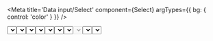

<Meta title='Data input/Select' component={Select} argTypes={{ bg: { control: 'color' } }} />

  <ThemeProvider>
    <Select {...args} />
  </ThemeProvider>
)

# Select

O componente de `Select` é utilizado para que o usuário possa selecionar uma ou mais opções da aplicação. A `ref` é encaminhada para o `Select`, assim como a prop `name`.

<Story
  name='Base'
  args={{ name: 'Select', options: optionsSelect, placeholder: 'Selecionar', caption: 'Caption' }}
  parameters={{
    design: {
      type: 'figma',
      url: 'https://www.figma.com/file/O3bKxIcsj2rc1FNIRclJyT/Saturn-System?node-id=242%3A139'
    }
  }}
>
  {SelectControls.bind({})}
</Story>

# Error

Passando a prop de `error` para o `Select`, o usuário pode receber um feedback visível que existe algum ponto a ser alterado na option em questão.

<Canvas>
  <Story
    name='Error'
    parameters={{
      design: {
        type: 'figma',
        url: 'https://www.figma.com/file/O3bKxIcsj2rc1FNIRclJyT/Saturn-System?node-id=242%3A139'
      }
    }}
  >
    <ThemeProvider>
      <Select
        name='Error'
        label='Error'
        options={optionsSelect}
        placeholder='Selecione uma opção'
        error
        caption='Error'
      />
    </ThemeProvider>
  </Story>
</Canvas>

# Options

O array `options` deve conter as `options` em formato de objeto. Por padrão o `Select` espera a label no campo `label` e o valor no campo `value`. Com a prop `optionLabel` podemos definir outro nome para o campo da label e com a prop `optionValue` podemos definir outro nome para o campo do value do Select no array de `options`.

<Canvas>
  <Story
    name='Options'
    parameters={{
      design: {
        type: 'figma',
        url: 'https://www.figma.com/file/O3bKxIcsj2rc1FNIRclJyT/Saturn-System?node-id=242%3A139'
      }
    }}
  >
    <ThemeProvider>
      <Select name='Options' options={customOptionsSelect} optionLabel='customLabel' optionValue='customValue' />
    </ThemeProvider>
  </Story>
</Canvas>

# Quiet

A prop `quiet` remove as bordas do `Select`. Quando usando esta prop a `label` do `Select` não poderá ser usada, porém a `caption` poderá ser usada.

<Canvas>
  <Story
    name='Quiet'
    parameters={{
      design: {
        type: 'figma',
        url: 'https://www.figma.com/file/O3bKxIcsj2rc1FNIRclJyT/Saturn-System?node-id=242%3A139'
      }
    }}
  >
    <ThemeProvider>
      <Select name='Quiet' quiet options={optionsSelect} />
      <Select name='QuietError' quiet error caption='quiet with error' options={optionsSelect} />
    </ThemeProvider>
  </Story>
</Canvas>

# On Option Selected

O `Select` aceita a prop `onOptionSelected`. Uma função que recebe dois parâmetros, o primeiro sendo a `option` selecionado e o segundo `shouldValidate` que indica se o campo deve ser validado. Essa função é executada no momento em que uma `option` é escolhida.

<Canvas>
  <Story
    name='OnOptionSelected'
    parameters={{
      design: {
        type: 'figma',
        url: 'https://www.figma.com/file/O3bKxIcsj2rc1FNIRclJyT/Saturn-System?node-id=242%3A139'
      }
    }}
  >
    <ThemeProvider>
      <Select
        name='OnOptionSelected'
        label='onOptionSelected'
        caption='onOptionSelected'
        onOptionSelected={() => alert('onOptionSelected')}
        options={optionsSelect}
      />
    </ThemeProvider>
  </Story>
</Canvas>

# Reset Value

O `Select` aceita a prop `resetValue` que é utilizada para mudar o valor do Select. Mas também pode ser utilizada para se ter o comportamento de `defaultValue`.

<Canvas>
  <Story
    name='Reset Value'
    parameters={{
      design: {
        type: 'figma',
        url: 'https://www.figma.com/file/O3bKxIcsj2rc1FNIRclJyT/Saturn-System?node-id=242%3A139'
      }
    }}
  >
    <ThemeProvider>
      <Select
        name='ResetValue'
        label='Reset Value'
        caption='Reset Value'
        resetValue={optionsSelect[0].value}
        options={optionsSelect}
      />
    </ThemeProvider>
  </Story>
</Canvas>

# Disabled

O `Select` pode receber a prop de `disabled`, que desabilita todo o seu uso.

<Canvas>
  <Story
    name='Disabled'
    parameters={{
      design: {
        type: 'figma',
        url: 'https://www.figma.com/file/O3bKxIcsj2rc1FNIRclJyT/Saturn-System?node-id=242%3A139'
      }
    }}
  >
    <ThemeProvider>
      <Select name='disabled' label='Disabled' disabled caption='Disabled' />
    </ThemeProvider>
  </Story>
</Canvas>

# Clear Value | onClearSelect

Passando a prop `clearValue` para o `Select`, será exibido um icone no componente, ao tocar nesse icone o valor presente no `Select` será limpo.
É possível passar a prop `onClearSelect`, que recebe uma função que será executada quando o `Select` for limpo.

<Canvas>
  <Story
    name='Clear Value | onClearSelect'
    parameters={{
      design: {
        type: 'figma',
        url: 'https://www.figma.com/file/O3bKxIcsj2rc1FNIRclJyT/Saturn-System?node-id=242%3A139'
      }
    }}
  >
    <ThemeProvider>
      <Select
        clearValue
        name='clearValue'
        label='Clear Value'
        options={optionsSelect}
        placeholder='Selecione uma opção'
      />
      <Select
        clearValue
        name='onClearSelect'
        label='onClearSelect'
        options={optionsSelect}
        onClearSelect={() => alert('onClearSelect')}
        placeholder='Selecione uma opção'
      />
    </ThemeProvider>
  </Story>
</Canvas>

<ArgsTable of={Select} />
